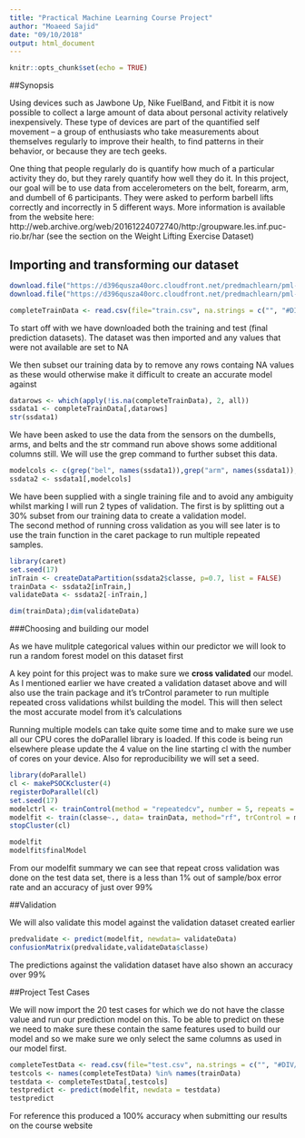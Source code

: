 ```yaml
---
title: "Practical Machine Learning Course Project"
author: "Moaeed Sajid"
date: "09/10/2018"
output: html_document
---
```


```r
knitr::opts_chunk$set(echo = TRUE)
```
##Synopsis

Using devices such as Jawbone Up, Nike FuelBand, and Fitbit it is now possible to collect a large amount of data about personal activity relatively inexpensively. These type of devices are part of the quantified self movement – a group of enthusiasts who take measurements about themselves regularly to improve their health, to find patterns in their behavior, or because they are tech geeks.

One thing that people regularly do is quantify how much of a particular activity they do, but they rarely quantify how well they do it. In this project, our goal will be to use data from accelerometers on the belt, forearm, arm, and dumbell of 6 participants. They were asked to perform barbell lifts correctly and incorrectly in 5 different ways. More information is available from the website here: http://web.archive.org/web/20161224072740/http:/groupware.les.inf.puc-rio.br/har (see the section on the Weight Lifting Exercise Dataset)

## Importing and transforming our dataset

```r
download.file("https://d396qusza40orc.cloudfront.net/predmachlearn/pml-training.csv", "train.csv")
download.file("https://d396qusza40orc.cloudfront.net/predmachlearn/pml-testing.csv", "test.csv")

completeTrainData <- read.csv(file="train.csv", na.strings = c("", "#DIV/0!", "NA"))

```

To start off with we have downloaded both the training and test (final prediction datasets).  The dataset was then imported and any values that were not available are set to NA  

We then subset our training data by to remove any rows containg NA values as these would otherwise make it difficult to create an accurate model against

```r
datarows <- which(apply(!is.na(completeTrainData), 2, all))
ssdata1 <- completeTrainData[,datarows]
str(ssdata1)
```

We have been asked to use the data from the sensors on the dumbells, arms, and belts and the str command run above shows some additional columns still.  We will use the grep command to further subset this data.


```r
modelcols <- c(grep("bel", names(ssdata1)),grep("arm", names(ssdata1)),grep("classe", names(ssdata1)))
ssdata2 <- ssdata1[,modelcols]
```

We have been supplied with a single training file and to avoid any ambiguity whilst marking I will run 2 types of validation.  The first is by splitting out a 30% subset from our training data to create a validation model.   
The second method of running cross validation as you will see later is to use the train function in the caret package to run multiple repeated samples.


```r
library(caret)
set.seed(17)
inTrain <- createDataPartition(ssdata2$classe, p=0.7, list = FALSE)
trainData <- ssdata2[inTrain,]
validateData <- ssdata2[-inTrain,]

dim(trainData);dim(validateData)
```

###Choosing and building our model

As we have mulitple categorical values within our predictor we will look to run a random forest model on this dataset first

A key point for this project was to make sure we **cross validated** our model.  As I mentioned earlier we have created a validation dataset above and will also use the train package and it's trControl parameter to run multiple repeated cross validations whilst building the model.  This will then select the most accurate model from it's calculations  

Running multiple models can take quite some time and to make sure we use all our CPU cores the doParallel library is loaded.  If this code is being run elsewhere please update the 4 value on the line starting cl with the number of cores on your device.  Also for reproducibility we will set a seed.  



```r
library(doParallel)
cl <- makePSOCKcluster(4)
registerDoParallel(cl)
set.seed(17)
modelctrl <- trainControl(method = "repeatedcv", number = 5, repeats = 3)
modelfit <- train(classe~., data= trainData, method="rf", trControl = modelctrl)
stopCluster(cl)

modelfit
modelfit$finalModel
```

From our modelfit summary we can see that repeat cross validation was done on the test data set, there is a less than 1% out of sample/box error rate and an accuracy of just over 99%

##Validation  

We will also validate this model against the validation dataset created earlier

```r
predvalidate <- predict(modelfit, newdata= validateData)
confusionMatrix(predvalidate,validateData$classe)
```

The predictions against the validation dataset have also shown an accuracy over 99%

##Project Test Cases  

We will now import the 20 test cases for which we do not have the classe value and run our prediction model on this.  To be able to predict on these we need to make sure these contain the same features used to build our model and so we make sure we only select the same columns as used in our model first. </p>

```r
completeTestData <- read.csv(file="test.csv", na.strings = c("", "#DIV/0!", "NA"))
testcols <- names(completeTestData) %in% names(trainData)
testdata <- completeTestData[,testcols]
testpredict <- predict(modelfit, newdata = testdata)
testpredict
```


For reference this produced a 100% accuracy when submitting our results on the course website

